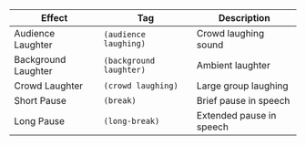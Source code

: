 | Effect | Tag | Description |
|--------|-----|-------------|
| Audience Laughter | `(audience laughing)` | Crowd laughing sound |
| Background Laughter | `(background laughter)` | Ambient laughter |
| Crowd Laughter | `(crowd laughing)` | Large group laughing |
| Short Pause | `(break)` | Brief pause in speech |
| Long Pause | `(long-break)` | Extended pause in speech |